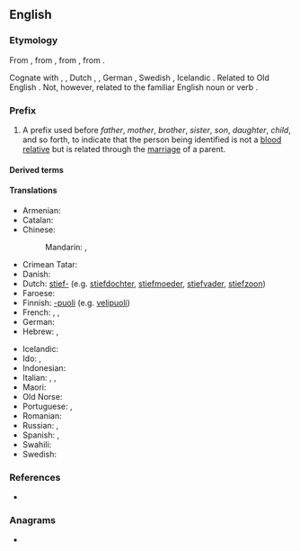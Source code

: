 {{also|step|štep|stęp}}
==English==

===Etymology===

From {{etyl|enm|en}} {{m|enm|step-}}, from {{etyl|ang|en}} {{m|ang|stēop-||deprived of a relative, step-|pos=prefix}}, from {{etyl|gem-pro|en}} {{m|gem-pro|*steupa-||orphaned, step-}}, from {{etyl|ine-pro|en}} {{m|ine-pro|*(s)teup-||to push, strike}}.

Cognate with {{cog|sco|step-||step-}}, {{cog|fy|stiep-||step-}}, Dutch {{m|nl|stief-||step-}}, {{cog|nds|steef-||step-}}, German {{m|nl|stief-||step-}}, Swedish {{m|sv|styv-||step-}}, Icelandic {{m|is|stjúp-||step-}}.  Related to Old English {{m|ang|stīepan||to deprive, bereave}}.  Not, however, related to the familiar English noun or verb {{m|en|step}}.

===Prefix===
{{en-prefix}}

# A prefix used before ''father'', ''mother'', ''brother'', ''sister'', ''son'', ''daughter'', ''child'', and so forth, to indicate that the person being identified is not a [[blood relative]] but is related through the [[marriage]] of a parent.

====Derived terms====
{{prefixsee|en}}

====Translations====
{{trans-top|A prefix used to indicate that the person being identified is not a blood relative}}
* Armenian: {{t+|hy|խորթ}}
* Catalan: {{t+|ca|-astre|m}}
* Chinese:
*: Mandarin: {{t+|cmn|后|sc=Hani}}, {{t+|cmn|表|sc=Hani}}
* Crimean Tatar: {{t|crh|ögey}}
* Danish: {{t|da|sted-}}
* Dutch: [[stief-]] (e.g. [[stiefdochter]], [[stiefmoeder]], [[stiefvader]], [[stiefzoon]])
* Faroese: {{t|fo|stjúk-}}
* Finnish: [[-puoli]] (e.g. [[velipuoli]])
* French: {{t+|fr|beau-}}, {{t|fr|bel-}}, {{t+|fr|belle-}}
* German: {{t+|de|stief-}}
* Hebrew: {{t+|he|חורג|m|tr=chorég}}, {{t|he|חורגת|f|tr=choréget}}
{{trans-mid}}
* Icelandic: {{t|is|stjúp-}}
* Ido: {{t|io|stif-}}, {{t+|io|stifa}}
* Indonesian: {{t+|id|tiri}}
* Italian: {{t|it|-astro|m}}, {{t|it|astra|f}}, {{t|it|-astra|f}}
* Maori: {{t|mi|whakaangi}}
* Old Norse: {{t|non|stjúp-}}
* Portuguese: {{t|pt|-asto|m}}, {{t|pt|-asta|f}}
* Romanian: {{t+|ro|vitreg}}
* Russian: {{qualifier|no prefix exists, there are special words}}, {{t+|ru|сво́дный}} {{qualifier|for siblings}}
* Spanish: {{t|es|-astro|m}}, {{t|es|-astra|f}}
* Swahili: {{t|sw|kambo}}
* Swedish: {{t+|sv|styv-}}
{{trans-bottom}}

===References===
* {{R:Webster 1913}}

===Anagrams===
* {{anagrams|en|EPTs|ESTP|PETs|Sept.|TPEs|pest|pets|sept|sept-|spet}}